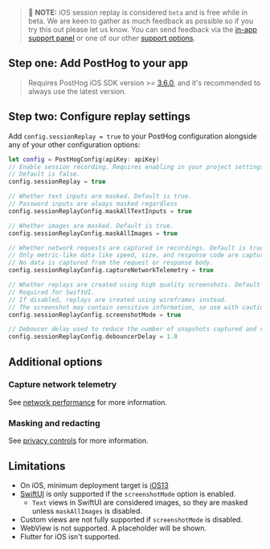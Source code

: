 > 🚧 **NOTE:** iOS session replay is considered `beta` and is free while in beta. We are keen to gather as much feedback as possible so if you try this out please let us know. You can send feedback via the [in-app support panel](https://us.posthog.com#panel=support%3Afeedback%3Asession_replay%3Alow) or one of our other [support options](/docs/support-options).

## Step one: Add PostHog to your app


<IOSInstall />

> Requires PostHog iOS SDK version >= [3.6.0](https://github.com/PostHog/posthog-ios/releases), and it's recommended to always use the latest version.

## Step two: Configure replay settings

Add `config.sessionReplay = true` to your PostHog configuration alongside any of your other configuration options:

```swift
let config = PostHogConfig(apiKey: apiKey)
// Enable session recording. Requires enabling in your project settings as well.
// Default is false.
config.sessionReplay = true

// Whether text inputs are masked. Default is true.
// Password inputs are always masked regardless
config.sessionReplayConfig.maskAllTextInputs = true

// Whether images are masked. Default is true.
config.sessionReplayConfig.maskAllImages = true

// Whether network requests are captured in recordings. Default is true
// Only metric-like data like speed, size, and response code are captured. 
// No data is captured from the request or response body.
config.sessionReplayConfig.captureNetworkTelemetry = true

// Whether replays are created using high quality screenshots. Default is false.
// Required for SwiftUI.
// If disabled, replays are created using wireframes instead.
// The screenshot may contain sensitive information, so use with caution
config.sessionReplayConfig.screenshotMode = true

// Deboucer delay used to reduce the number of snapshots captured and reduce performance impact. Default is 1s
config.sessionReplayConfig.debouncerDelay = 1.0
```

## Additional options

### Capture network telemetry

See [network performance](/docs/session-replay/network-recording?tab=iOS) for more information.

### Masking and redacting

See [privacy controls](/docs/session-replay/privacy?tab=iOS) for more information.

## Limitations

- On iOS, minimum deployment target is [iOS13](/docs/libraries/ios)
- [SwiftUI](https://developer.apple.com/xcode/swiftui/) is only supported if the `screenshotMode` option is enabled.
  - `Text` views in SwiftUI are considered images, so they are masked unless `maskAllImages` is disabled. 
- Custom views are not fully supported if `screenshotMode` is disabled.
- WebView is not supported. A placeholder will be shown.
- Flutter for iOS isn't supported.

